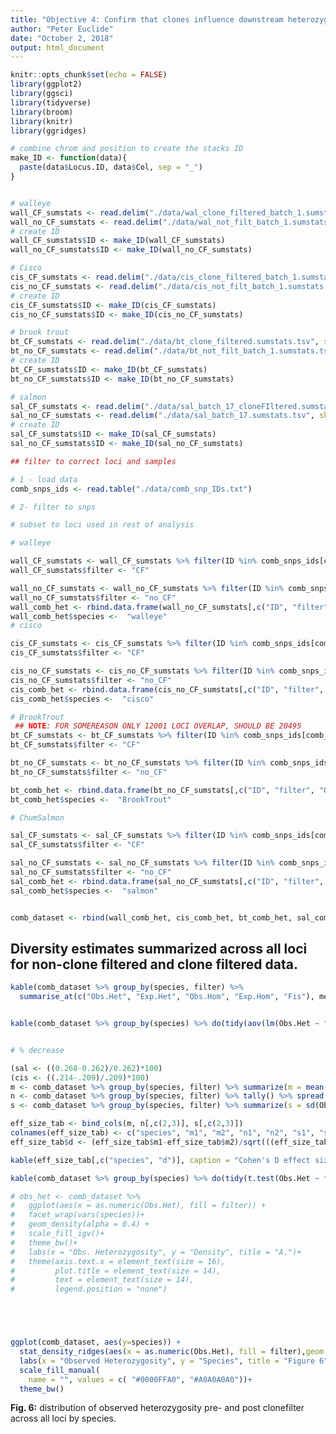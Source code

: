 ```yaml
---
title: "Objective 4: Confirm that clones influence downstream heterozygosity estimates"
author: "Peter Euclide"
date: "October 2, 2018"
output: html_document
---
```


```r
knitr::opts_chunk$set(echo = FALSE)
library(ggplot2)
library(ggsci)
library(tidyverse)
library(broom)
library(knitr)
library(ggridges)

# combine chrom and position to create the stacks ID
make_ID <- function(data){
  paste(data$Locus.ID, data$Col, sep = "_")
}



```

```r
# walleye
wall_CF_sumstats <- read.delim("./data/wal_clone_filtered_batch_1.sumstats.tsv", skip = 1)
wall_no_CF_sumstats <- read.delim("./data/wal_not_filt_batch_1.sumstats.tsv", skip = 1)
# create ID
wall_CF_sumstats$ID <- make_ID(wall_CF_sumstats)
wall_no_CF_sumstats$ID <- make_ID(wall_no_CF_sumstats)

# Cisco
cis_CF_sumstats <- read.delim("./data/cis_clone_filtered_batch_1.sumstats.tsv", skip = 1)
cis_no_CF_sumstats <- read.delim("./data/cis_not_filt_batch_1.sumstats.tsv", skip = 1)
# create ID
cis_CF_sumstats$ID <- make_ID(cis_CF_sumstats)
cis_no_CF_sumstats$ID <- make_ID(cis_no_CF_sumstats)

# brook trout
bt_CF_sumstats <- read.delim("./data/bt_clone_filtered.sumstats.tsv", skip = 1)
bt_no_CF_sumstats <- read.delim("./data/bt_not_filt_batch_1.sumstats.tsv", skip = 1)
# create ID
bt_CF_sumstats$ID <- make_ID(bt_CF_sumstats)
bt_no_CF_sumstats$ID <- make_ID(bt_no_CF_sumstats)

# salmon
sal_CF_sumstats <- read.delim("./data/sal_batch_17_cloneFIltered.sumstats.tsv", skip = 1)
sal_no_CF_sumstats <- read.delim("./data/sal_batch_17.sumstats.tsv", skip = 1)
# create ID
sal_CF_sumstats$ID <- make_ID(sal_CF_sumstats)
sal_no_CF_sumstats$ID <- make_ID(sal_no_CF_sumstats)

## filter to correct loci and samples

# 1 - load data
comb_snps_ids <- read.table("./data/comb_snp_IDs.txt")

# 2- filter to snps

# subset to loci used in rest of analysis

# walleye 

wall_CF_sumstats <- wall_CF_sumstats %>% filter(ID %in% comb_snps_ids[comb_snps_ids$species == "Walleye","ID"])
wall_CF_sumstats$filter <- "CF"

wall_no_CF_sumstats <- wall_no_CF_sumstats %>% filter(ID %in% comb_snps_ids[comb_snps_ids$species == "Walleye","ID"])
wall_no_CF_sumstats$filter <- "no_CF"
wall_comb_het <- rbind.data.frame(wall_no_CF_sumstats[,c("ID", "filter", "Obs.Het", "Exp.Het", "Obs.Hom", "Exp.Hom", "Fis")], wall_CF_sumstats[,c("ID", "filter", "Obs.Het", "Exp.Het", "Obs.Hom", "Exp.Hom", "Fis")])
wall_comb_het$species <-  "walleye"
# cisco 

cis_CF_sumstats <- cis_CF_sumstats %>% filter(ID %in% comb_snps_ids[comb_snps_ids$species == "cisco","ID"])
cis_CF_sumstats$filter <- "CF"

cis_no_CF_sumstats <- cis_no_CF_sumstats %>% filter(ID %in% comb_snps_ids[comb_snps_ids$species == "cisco","ID"])
cis_no_CF_sumstats$filter <- "no_CF"
cis_comb_het <- rbind.data.frame(cis_no_CF_sumstats[,c("ID", "filter", "Obs.Het", "Exp.Het", "Obs.Hom", "Exp.Hom", "Fis")], cis_CF_sumstats[,c("ID", "filter", "Obs.Het", "Exp.Het", "Obs.Hom", "Exp.Hom", "Fis")])
cis_comb_het$species <-  "cisco"

# BrookTrout 
 ## NOTE: FOR SOMEREASON ONLY 12001 LOCI OVERLAP, SHOULD BE 20495
bt_CF_sumstats <- bt_CF_sumstats %>% filter(ID %in% comb_snps_ids[comb_snps_ids$species == "BrookTrout","ID"])
bt_CF_sumstats$filter <- "CF"

bt_no_CF_sumstats <- bt_no_CF_sumstats %>% filter(ID %in% comb_snps_ids[comb_snps_ids$species == "BrookTrout","ID"])
bt_no_CF_sumstats$filter <- "no_CF"

bt_comb_het <- rbind.data.frame(bt_no_CF_sumstats[,c("ID", "filter", "Obs.Het", "Exp.Het", "Obs.Hom", "Exp.Hom", "Fis")], bt_CF_sumstats[,c("ID", "filter", "Obs.Het", "Exp.Het", "Obs.Hom", "Exp.Hom", "Fis")])
bt_comb_het$species <-  "BrookTrout"

# ChumSalmon

sal_CF_sumstats <- sal_CF_sumstats %>% filter(ID %in% comb_snps_ids[comb_snps_ids$species == "ChumSalmon","ID"])
sal_CF_sumstats$filter <- "CF"

sal_no_CF_sumstats <- sal_no_CF_sumstats %>% filter(ID %in% comb_snps_ids[comb_snps_ids$species == "ChumSalmon","ID"])
sal_no_CF_sumstats$filter <- "no_CF"
sal_comb_het <- rbind.data.frame(sal_no_CF_sumstats[,c("ID", "filter", "Obs.Het", "Exp.Het", "Obs.Hom", "Exp.Hom", "Fis")], sal_CF_sumstats[,c("ID", "filter", "Obs.Het", "Exp.Het", "Obs.Hom", "Exp.Hom", "Fis")])
sal_comb_het$species <-  "salmon"


comb_dataset <- rbind(wall_comb_het, cis_comb_het, bt_comb_het, sal_comb_het)
```


## Diversity estimates summarized across all loci for non-clone filtered and clone filtered data. 
```r

kable(comb_dataset %>% group_by(species, filter) %>%
  summarise_at(c("Obs.Het", "Exp.Het", "Obs.Hom", "Exp.Hom", "Fis"), mean), digits = 3, caption = "Stacks diversity estimates")


kable(comb_dataset %>% group_by(species) %>% do(tidy(aov(lm(Obs.Het ~ filter, data = .)))), digits = 4, caption = "ANOVA testing the difference in observed heterozygosity between clone filtered and non-clone filtered (filter) data for each species.") 


# % decrease

(sal <- ((0.268-0.262)/0.262)*100)
(cis <- ((.214-.209)/.209)*100)
m <- comb_dataset %>% group_by(species, filter) %>% summarize(m = mean(Obs.Het)) %>% spread("filter", "m")
n <- comb_dataset %>% group_by(species, filter) %>% tally() %>% spread("filter", "n")
s <- comb_dataset %>% group_by(species, filter) %>% summarize(s = sd(Obs.Het)) %>% spread("filter", "s")

eff_size_tab <- bind_cols(m, n[,c(2,3)], s[,c(2,3)])
colnames(eff_size_tab) <- c("species", "m1", "m2", "n1", "n2", "s1", "s2")
eff_size_tab$d <- (eff_size_tab$m1-eff_size_tab$m2)/sqrt(((eff_size_tab$n1-1)*eff_size_tab$s1^2 + (eff_size_tab$n2-1)*eff_size_tab$s2^2)/ (eff_size_tab$n1+eff_size_tab$n2-2)  )

kable(eff_size_tab[,c("species", "d")], caption = "Cohen's D effect size estimate")


```



```r

kable(comb_dataset %>% group_by(species) %>% do(tidy(t.test(Obs.Het ~ filter, data = .))), digits = 4, caption = "ANOVA testing the difference in observed heterozygosity between clone filtered and non-clone filtered (filter) data for each species.") 


```




```r
# obs_het <- comb_dataset %>% 
#   ggplot(aes(x = as.numeric(Obs.Het), fill = filter)) +
#   facet_wrap(vars(species))+
#   geom_density(alpha = 0.4) +
#   scale_fill_igv()+
#   theme_bw()+
#   labs(x = "Obs. Heterozygosity", y = "Density", title = "A.")+
#   theme(axis.text.x = element_text(size = 16),
#         plot.title = element_text(size = 14),
#         text = element_text(size = 14),
#         legend.position = "none")





ggplot(comb_dataset, aes(y=species)) +
  stat_density_ridges(aes(x = as.numeric(Obs.Het), fill = filter),geom = "density_ridges_gradient", bandwidth = .025, from = 0, to = 1) +
  labs(x = "Observed Heterozygosity", y = "Species", title = "Figure 6")+
  scale_fill_manual(
    name = "", values = c( "#0000FFA0", "#A0A0A0A0"))+
  theme_bw()

```

__Fig. 6:__ distribution of observed heterozygosity pre- and post clonefilter across  all loci by species.

